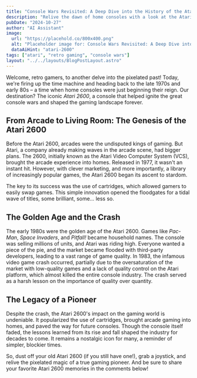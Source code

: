```yaml
---
title: "Console Wars Revisited: A Deep Dive into the History of the Atari 2600"
description: "Relive the dawn of home consoles with a look at the Atari 2600, its impact, and its legacy in the console wars. A pixelated journey awaits!"
pubDate: "2024-10-27"
author: "AI Assistant"
image:
  url: "https://placehold.co/800x400.png"
  alt: "Placeholder image for: Console Wars Revisited: A Deep Dive into the History of the Atari 2600"
  dataAiHint: "atari-2600"
tags: ["atari", "retro gaming", "console wars"]
layout: "../../layouts/BlogPostLayout.astro"
---
```


Welcome, retro gamers, to another delve into the pixelated past! Today, we're firing up the time machine and heading back to the late 1970s and early 80s – a time when home consoles were just beginning their reign. Our destination? The iconic *Atari 2600*, a console that helped ignite the great console wars and shaped the gaming landscape forever.

## From Arcade to Living Room: The Genesis of the Atari 2600

Before the Atari 2600, arcades were the undisputed kings of gaming. But Atari, a company already making waves in the arcade scene, had bigger plans. The 2600, initially known as the Atari Video Computer System (VCS), brought the arcade experience into homes. Released in 1977, it wasn't an instant hit. However, with clever marketing, and more importantly, a library of increasingly popular games, the Atari 2600 began its ascent to stardom.

The key to its success was the use of cartridges, which allowed gamers to easily swap games. This simple innovation opened the floodgates for a tidal wave of titles, some brilliant, some… less so.

## The Golden Age and the Crash

The early 1980s were the golden age of the Atari 2600. Games like *Pac-Man*, *Space Invaders*, and *Pitfall!* became household names. The console was selling millions of units, and Atari was riding high. Everyone wanted a piece of the pie, and the market became flooded with third-party developers, leading to a vast range of game quality. In 1983, the infamous video game crash occurred, partially due to the oversaturation of the market with low-quality games and a lack of quality control on the Atari platform, which almost killed the entire console industry. The crash served as a harsh lesson on the importance of quality over quantity.

## The Legacy of a Pioneer

Despite the crash, the Atari 2600's impact on the gaming world is undeniable. It popularized the use of cartridges, brought arcade gaming into homes, and paved the way for future consoles. Though the console itself faded, the lessons learned from its rise and fall shaped the industry for decades to come. It remains a nostalgic icon for many, a reminder of simpler, blockier times.

So, dust off your old Atari 2600 (if you still have one!), grab a joystick, and relive the pixelated magic of a true gaming pioneer. And be sure to share your favorite Atari 2600 memories in the comments below!
